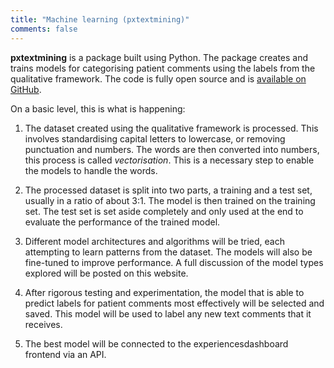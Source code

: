 ```yaml
---
title: "Machine learning (pxtextmining)"
comments: false
---
```


**pxtextmining** is a package built using Python. The package creates and trains models for categorising patient comments using the labels from the qualitative framework. The code is fully open source and is [available on GitHub](https://github.com/CDU-data-science-team/pxtextmining).

On a basic level, this is what is happening:

1. The dataset created using the qualitative framework is processed. This involves standardising capital letters to lowercase, or removing punctuation and numbers. The words are then converted into numbers, this process is called *vectorisation*. This is a necessary step to enable the models to handle the words.

2. The processed dataset is split into two parts, a training and a test set, usually in a ratio of about 3:1. The model is then trained on the training set. The test set is set aside completely and only used at the end to evaluate the performance of the trained model.

3. Different model architectures and algorithms will be tried, each attempting to learn patterns from the dataset. The models will also be fine-tuned to improve performance. A full discussion of the model types explored will be posted on this website.

4. After rigorous testing and experimentation, the model that is able to predict labels for patient comments most effectively will be selected and saved. This model will be used to label any new text comments that it receives.

5. The best model will be connected to the experiencesdashboard frontend via an API. 
